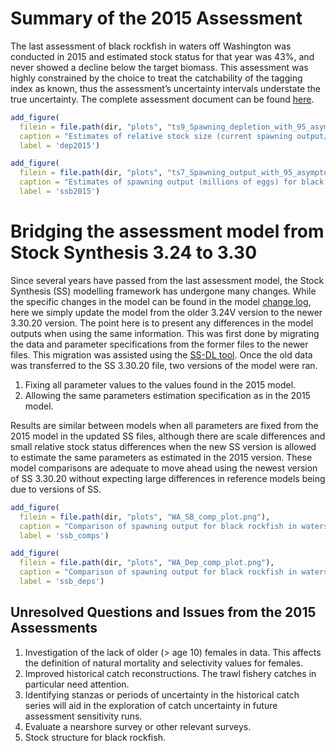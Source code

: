 # Summary of the 2015 Assessment 

The last assessment of black rockfish in waters off Washington was conducted in 2015 and estimated stock status for that year was 43%, and never showed a decline below the target biomass. This assessment was highly constrained by the choice to treat the catchability of the tagging index as known, thus the assessment's uncertainty intervals understate the true uncertainty. The complete assessment document can be found [here](https://www.pcouncil.org/documents/2016/03/assessments-of-california-oregon-and-washington-stocks-of-black-rockfish-sebastes-melanops-in-2015-published-03-31-2016.pdf/).

```r
add_figure(
  filein = file.path(dir, "plots", "ts9_Spawning_depletion_with_95_asymptotic_intervals_intervals.png"), 
  caption = "Estimates of relative stock size (current spawning output/unfished spawning output) for black rockfish in waters off of Washington from the 2015 assessment. Broken lines are 95% confidence intervals.",
  label = 'dep2015')

``` 

```r
add_figure(
  filein = file.path(dir, "plots", "ts7_Spawning_output_with_95_asymptotic_intervals_intervals.png"), 
  caption = "Estimates of spawning output (millions of eggs) for black rockfish in waters off of Washington from the 2015 assessment. Broken lines are 95% confidence intervals",
  label = 'ssb2015')

``` 

# Bridging the assessment model from Stock Synthesis 3.24 to 3.30 

Since several years have passed from the last assessment model, the Stock Synthesis (SS) modelling framework has undergone many changes. While the specific changes in the model can be found in the model [change log](https://github.com/nmfs-stock-synthesis/stock-synthesis/blob/v3.30.19/Change_log_for_SS_3.30.xlsx?raw=true), here we simply update the model from the older 3.24V version to the newer 3.30.20 version. The point here is to present any differences in the model outputs when using the same information. This was first done by migrating the data and parameter specifications from the former files to the newer files. This migration was assisted using the [SS-DL tool](https://github.com/shcaba/SS-DL-tool). Once the old data was transferred to the SS 3.30.20 file, two versions of the model were ran. 

  1) Fixing all parameter values to the values found in the 2015 model. 
  2) Allowing the same parameters estimation specification as in the 2015 model. 

Results are similar between models when all parameters are fixed from the 2015 model in the updated SS files, although there are scale differences and small relative stock status differences when the new SS version is allowed to estimate the same parameters as estimated in the 2015 version. These model comparisons are adequate to move ahead using the newest version of SS 3.30.20 without expecting large differences in reference models being due to versions of SS. 

```r
add_figure(
  filein = file.path(dir, "plots", "WA_SB_comp_plot.png"), 
  caption = "Comparison of spawning output for black rockfish in waters off of Washington between Stock Synthesis versions 3.24 and 3.30. Uncertainty envelops are 95% confidence intervals",
  label = 'ssb_comps')

``` 
```r
add_figure(
  filein = file.path(dir, "plots", "WA_Dep_comp_plot.png"), 
  caption = "Comparison of spawning output for black rockfish in waters off of Washington between Stock Synthesis versions 3.24 and 3.30. Uncertainty envelops are 95% confidence intervals",
  label = 'ssb_deps')

``` 



## Unresolved Questions and Issues from the 2015 Assessments

  1. Investigation of the lack of older (> age 10) females in data. This affects the definition of natural mortality and selectivity values for females. 
  2. Improved historical catch reconstructions. The trawl fishery catches in particular need attention. 
  3. Identifying stanzas or periods of uncertainty in the historical catch series will aid in the exploration of catch uncertainty in future assessment sensitivity runs. 
  4. Evaluate a nearshore survey or other relevant surveys.
  5. Stock structure for black rockfish.
